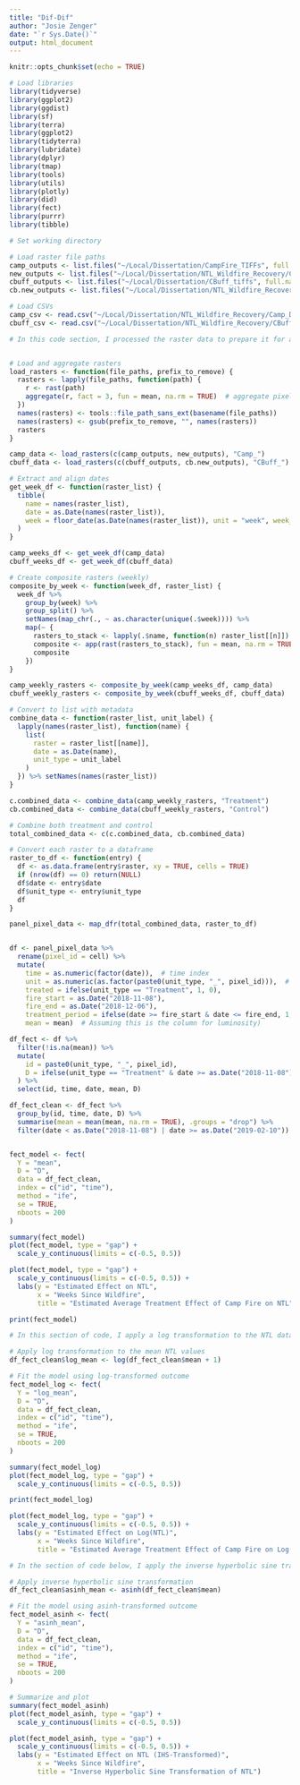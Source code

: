 ```yaml
---
title: "Dif-Dif"
author: "Josie Zenger"
date: "`r Sys.Date()`"
output: html_document
---
```


```r
knitr::opts_chunk$set(echo = TRUE)
```

```r

# Load libraries
library(tidyverse)
library(ggplot2)
library(ggdist)
library(sf)
library(terra)
library(ggplot2)
library(tidyterra)
library(lubridate)
library(dplyr)
library(tmap)
library(tools)
library(utils)
library(plotly)
library(did)
library(fect)
library(purrr)
library(tibble)

```


```r
# Set working directory

# Load raster file paths
camp_outputs <- list.files("~/Local/Dissertation/CampFire_TIFFs", full.names = TRUE)
new_outputs <- list.files("~/Local/Dissertation/NTL_Wildfire_Recovery/CampFire_2_TIFFs", full.names = TRUE)
cbuff_outputs <- list.files("~/Local/Dissertation/CBuff_tiffs", full.names = TRUE)
cb.new_outputs <- list.files("~/Local/Dissertation/NTL_Wildfire_Recovery/CBuff_2_tiffs", full.names = TRUE)

# Load CSVs
camp_csv <- read.csv("~/Local/Dissertation/NTL_Wildfire_Recovery/Camp_DailyMeanLuminosity.csv")
cbuff_csv <- read.csv("~/Local/Dissertation/NTL_Wildfire_Recovery/CBuff_DailyMeanLuminosity.csv")

```

```r
# In this code section, I processed the raster data to prepare it for analysis.


# Load and aggregate rasters
load_rasters <- function(file_paths, prefix_to_remove) {
  rasters <- lapply(file_paths, function(path) {
    r <- rast(path)
    aggregate(r, fact = 3, fun = mean, na.rm = TRUE)  # aggregate pixels
  })
  names(rasters) <- tools::file_path_sans_ext(basename(file_paths))
  names(rasters) <- gsub(prefix_to_remove, "", names(rasters))
  rasters
}

camp_data <- load_rasters(c(camp_outputs, new_outputs), "Camp_")
cbuff_data <- load_rasters(c(cbuff_outputs, cb.new_outputs), "CBuff_")

# Extract and align dates
get_week_df <- function(raster_list) {
  tibble(
    name = names(raster_list),
    date = as.Date(names(raster_list)),
    week = floor_date(as.Date(names(raster_list)), unit = "week", week_start = 1)
  )
}

camp_weeks_df <- get_week_df(camp_data)
cbuff_weeks_df <- get_week_df(cbuff_data)

# Create composite rasters (weekly)
composite_by_week <- function(week_df, raster_list) {
  week_df %>%
    group_by(week) %>%
    group_split() %>%
    setNames(map_chr(., ~ as.character(unique(.$week)))) %>%
    map(~ {
      rasters_to_stack <- lapply(.$name, function(n) raster_list[[n]])
      composite <- app(rast(rasters_to_stack), fun = mean, na.rm = TRUE)
      composite
    })
}

camp_weekly_rasters <- composite_by_week(camp_weeks_df, camp_data)
cbuff_weekly_rasters <- composite_by_week(cbuff_weeks_df, cbuff_data)

# Convert to list with metadata
combine_data <- function(raster_list, unit_label) {
  lapply(names(raster_list), function(name) {
    list(
      raster = raster_list[[name]],
      date = as.Date(name),
      unit_type = unit_label
    )
  }) %>% setNames(names(raster_list))
}

c.combined_data <- combine_data(camp_weekly_rasters, "Treatment")
cb.combined_data <- combine_data(cbuff_weekly_rasters, "Control")

# Combine both treatment and control
total_combined_data <- c(c.combined_data, cb.combined_data)

# Convert each raster to a dataframe
raster_to_df <- function(entry) {
  df <- as.data.frame(entry$raster, xy = TRUE, cells = TRUE)
  if (nrow(df) == 0) return(NULL)
  df$date <- entry$date
  df$unit_type <- entry$unit_type
  df
}

panel_pixel_data <- map_dfr(total_combined_data, raster_to_df)



```

```r
df <- panel_pixel_data %>%
  rename(pixel_id = cell) %>%
  mutate(
    time = as.numeric(factor(date)),  # time index
    unit = as.numeric(as.factor(paste0(unit_type, "_", pixel_id))),  # unique unit ID
    treated = ifelse(unit_type == "Treatment", 1, 0),
    fire_start = as.Date("2018-11-08"),
    fire_end = as.Date("2018-12-06"),
    treatment_period = ifelse(date >= fire_start & date <= fire_end, 1, 0), 
    mean = mean)  # Assuming this is the column for luminosity)

```


```r
df_fect <- df %>%
  filter(!is.na(mean)) %>%
  mutate(
    id = paste0(unit_type, "_", pixel_id),
    D = ifelse(unit_type == "Treatment" & date >= as.Date("2018-11-08"), 1, 0)
  ) %>%
  select(id, time, date, mean, D)

df_fect_clean <- df_fect %>%
  group_by(id, time, date, D) %>%
  summarise(mean = mean(mean, na.rm = TRUE), .groups = "drop") %>%
  filter(date < as.Date("2018-11-08") | date >= as.Date("2019-02-10"))


fect_model <- fect(
  Y = "mean",
  D = "D",
  data = df_fect_clean,
  index = c("id", "time"),
  method = "ife",
  se = TRUE,
  nboots = 200
)

summary(fect_model)
plot(fect_model, type = "gap") +
  scale_y_continuous(limits = c(-0.5, 0.5)) 

plot(fect_model, type = "gap") +
  scale_y_continuous(limits = c(-0.5, 0.5)) +
  labs(y = "Estimated Effect on NTL",
       x = "Weeks Since Wildfire",
       title = "Estimated Average Treatment Effect of Camp Fire on NTL")

print(fect_model)
```

```r
# In this section of code, I apply a log transformation to the NTL data and fit the model again.

# Apply log transformation to the mean NTL values
df_fect_clean$log_mean <- log(df_fect_clean$mean + 1)

# Fit the model using log-transformed outcome
fect_model_log <- fect(
  Y = "log_mean",
  D = "D",
  data = df_fect_clean,
  index = c("id", "time"),
  method = "ife",
  se = TRUE,
  nboots = 200
)

summary(fect_model_log)
plot(fect_model_log, type = "gap") +
  scale_y_continuous(limits = c(-0.5, 0.5))

print(fect_model_log)

```

```r

plot(fect_model_log, type = "gap") +
  scale_y_continuous(limits = c(-0.5, 0.5)) +
  labs(y = "Estimated Effect on Log(NTL)",
       x = "Weeks Since Wildfire",
       title = "Estimated Average Treatment Effect of Camp Fire on Log(NTL)")

```



```r
# In the section of code below, I apply the inverse hyperbolic sine transformation to the NTL data and fit the model again.

# Apply inverse hyperbolic sine transformation
df_fect_clean$asinh_mean <- asinh(df_fect_clean$mean)

# Fit the model using asinh-transformed outcome
fect_model_asinh <- fect(
  Y = "asinh_mean",
  D = "D",
  data = df_fect_clean,
  index = c("id", "time"),
  method = "ife",
  se = TRUE,
  nboots = 200
)

# Summarize and plot
summary(fect_model_asinh)
plot(fect_model_asinh, type = "gap") +
  scale_y_continuous(limits = c(-0.5, 0.5))

plot(fect_model_asinh, type = "gap") +
  scale_y_continuous(limits = c(-0.5, 0.5)) +
  labs(y = "Estimated Effect on NTL (IHS-Transformed)",
       x = "Weeks Since Wildfire",
       title = "Inverse Hyperbolic Sine Transformation of NTL")



```